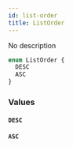 ```yaml
---
id: list-order
title: ListOrder
---
```



No description

```graphql
enum ListOrder {
  DESC
  ASC
}
```


### Values

#### `DESC` 




#### `ASC` 







